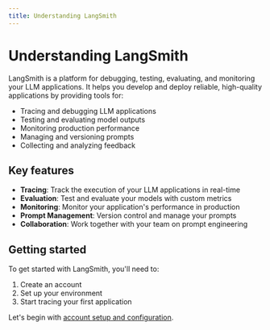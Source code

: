 ```yaml
---
title: Understanding LangSmith
---
```


# Understanding LangSmith

LangSmith is a platform for debugging, testing, evaluating, and monitoring your LLM applications. It helps you develop and deploy reliable, high-quality applications by providing tools for:

- Tracing and debugging LLM applications
- Testing and evaluating model outputs
- Monitoring production performance
- Managing and versioning prompts
- Collecting and analyzing feedback

## Key features

- **Tracing**: Track the execution of your LLM applications in real-time
- **Evaluation**: Test and evaluate your models with custom metrics
- **Monitoring**: Monitor your application's performance in production
- **Prompt Management**: Version control and manage your prompts
- **Collaboration**: Work together with your team on prompt engineering

## Getting started

To get started with LangSmith, you'll need to:

1. Create an account
2. Set up your environment
3. Start tracing your first application

Let's begin with [account setup and configuration](/docs/langsmith/get-started/account-setup-and-configuration). 